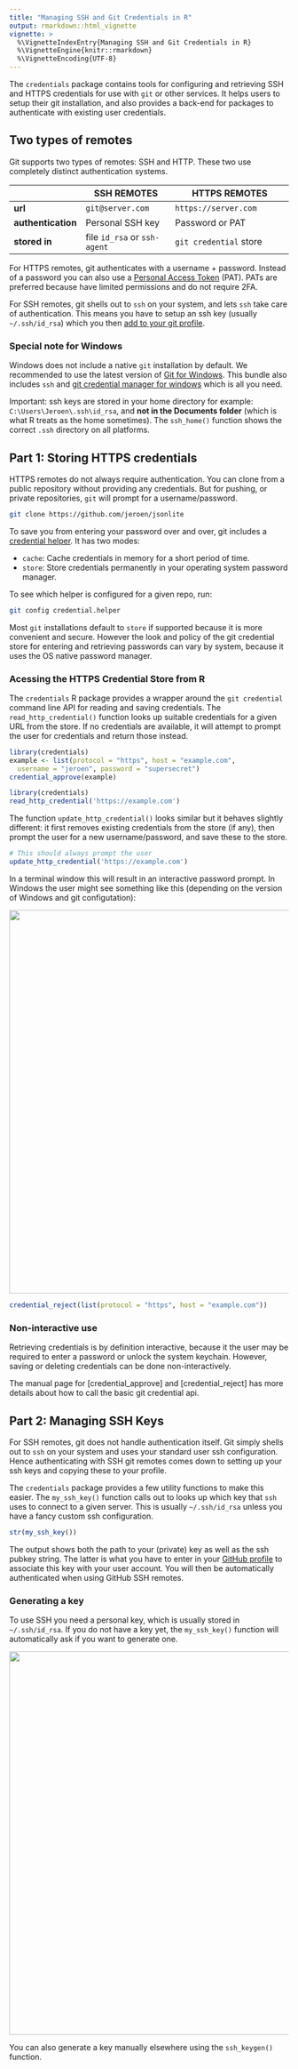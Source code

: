 ```yaml
---
title: "Managing SSH and Git Credentials in R"
output: rmarkdown::html_vignette
vignette: >
  %\VignetteIndexEntry{Managing SSH and Git Credentials in R}
  %\VignetteEngine{knitr::rmarkdown}
  %\VignetteEncoding{UTF-8}
---
```


The `credentials` package contains tools for configuring and retrieving SSH and HTTPS credentials for use with `git` or other services. It helps users to setup their git installation, and also provides a back-end for packages to authenticate with existing user credentials.

## Two types of remotes

Git supports two types of remotes: SSH and HTTP. These two use completely distinct authentication systems. 


|         | SSH REMOTES      | HTTPS REMOTES          |
|---------|------------------|------------------------|
| __url__     | `git@server.com` | `https://server.com`   |
| __authentication__    | Personal SSH key          | Password or PAT         |
| __stored in__ | file `id_rsa` or `ssh-agent` | `git credential` store |

For HTTPS remotes, git authenticates with a username + password. Instead of a password you can also use a [Personal Access Token](https://github.com/settings/tokens) (PAT). PATs are preferred because have limited permissions and do not require 2FA.

For SSH remotes, git shells out to `ssh` on your system, and lets `ssh` take care of authentication. This means you have to setup an ssh key (usually `~/.ssh/id_rsa`) which you then [add to your git profile](https://github.com/settings/ssh/new).

### Special note for Windows

Windows does not include a native `git` installation by default. We recommended to use the latest version of [Git for Windows](https://git-scm.com/download/win). This bundle also includes `ssh` and [git credential manager for windows](https://github.com/Microsoft/Git-Credential-Manager-for-Windows) which is all you need.

Important: ssh keys are stored in your home directory for example: `C:\Users\Jeroen\.ssh\id_rsa`, and __not in the Documents folder__ (which is what R treats as the home sometimes). The `ssh_home()` function shows the correct `.ssh` directory on all platforms.

## Part 1: Storing HTTPS credentials

HTTPS remotes do not always require authentication. You can clone from a public repository without providing any credentials. But for pushing, or private repositories, `git` will prompt for a username/password.

```sh
git clone https://github.com/jeroen/jsonlite
```

To save you from entering your password over and over, git includes a [credential helper](https://git-scm.com/docs/gitcredentials). It has two modes:

 - `cache`: Cache credentials in memory for a short period of time.
 - `store`: Store credentials permanently in your operating system password manager.
 
To see which helper is configured for a given repo, run:

```sh
git config credential.helper
```

Most `git` installations default to `store` if supported because it is more convenient and secure. However the look and policy of the git credential store for entering and retrieving passwords can vary by system, because it uses the OS native password manager.

### Acessing the HTTPS Credential Store from R

The `credentials` R package provides a wrapper around the `git credential` command line API for reading and saving credentials. The `read_http_credential()` function looks up suitable credentials for a given URL from the store. If no credentials are available, it will attempt to prompt the user for credentials and return those instead.

```r
library(credentials)
example <- list(protocol = "https", host = "example.com",
  username = "jeroen", password = "supersecret")
credential_approve(example)
```

```r
library(credentials)
read_http_credential('https://example.com')
```

The function `update_http_credential()` looks similar but it behaves slightly different: it first removes existing credentials from the store (if any), then prompt the user for a new username/password, and save these to the store.

```r
# This should always prompt the user
update_http_credential('https://example.com')
```

In a terminal window this will result in an interactive password prompt. In Windows the user might see something like this (depending on the version of Windows and git configutation):

<img style="width:690px; padding:0;" src="wincred.png">

```r
credential_reject(list(protocol = "https", host = "example.com"))
```

### Non-interactive use

Retrieving credentials is by definition interactive, because it the user may be required to enter a password or unlock the system keychain. However, saving or deleting credentials can be done non-interactively. 

The manual page for [credential_approve] and [credential_reject] has more details about how to call the basic git credential api. 


## Part 2: Managing SSH Keys

For SSH remotes, git does not handle authentication itself. Git simply shells out to `ssh` on your system and uses your standard user ssh configuration. Hence authenticating with SSH git remotes comes down to setting up your ssh keys and copying these to your profile.

The `credentials` package provides a few utility functions to make this easier. The `my_ssh_key()` function calls out to looks up which key that `ssh` uses to connect to a given server. This is usually `~/.ssh/id_rsa` unless you have a fancy custom ssh configuration.

```r
str(my_ssh_key())
```

The output shows both the path to your (private) key as well as the ssh pubkey string. The latter is what you have to enter in your [GitHub profile](https://github.com/settings/ssh/new) to associate this key with your user account. You will then be automatically authenticated when using GitHub SSH remotes.

### Generating a key

To use SSH you need a personal key, which is usually stored in `~/.ssh/id_rsa`. If you do not have a key yet, the `my_ssh_key()` function will automatically ask if you want to generate one.

<img style="width:690px; padding:0;" src="keygen.png">

You can also generate a key manually elsewhere using the `ssh_keygen()` function.


